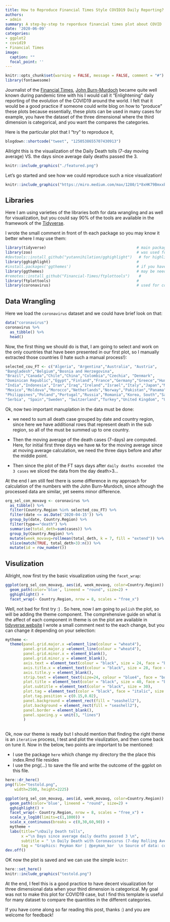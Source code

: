 ```yaml
---
title: How to Reproduce Financial Times Style COVID19 Daily Reporting?
authors: 
- admin
summary: A step-by-step to reporduce financial times plot about COVID
date: '2020-06-09'
categories:
- ggplot2
- covid19
- Financial Times
image:
  caption: ""
  focal_point: ''
---
```


```r
knitr::opts_chunk$set(warning = FALSE, message = FALSE, comment = "#")
library(fontawesome)
```

Journalist of the [Financial Times](http://www.ft.com/), [John Burn-Murdoch](https://www.ft.com/john-burn-murdoch) became quite well known during pandemic time with his I would call it "Enlightening" daily reporting of the evolution of the COVID19 around the world. I felt that it would be a good practice if someone could write blog on how to "produce" these plots because essentially, these plots can be used in many cases for example, you have the dataset of the three dimensional where the third dimension is categorical, and you want the compares the categories.

Here is the particular plot that I "try" to reproduce it, 

```r
blogdown::shortcode("tweet", "1250538655707430913")
```

Allright this is the visualization of the  Daily Death tolls (7-day moving average) VS. the days since average daily deaths passed the 3.  


```r
knitr::include_graphics("./featured.png")
```

Let's go started and see how we could reproduce such a nice visualization!

```r
knitr::include_graphics("https://miro.medium.com/max/1280/1*8xHK79BmxxbYpjCR20Vtbg.jpeg")
```

## Libraries

Here I am using varieties of the libraries both for data wrangling and as well for visualization, but you could say 90% of the tools are available in the framework of the [Tidyverse](https://www.tidyverse.org/).

I wrote the small comment in front of th each package so you may know it better where I may use them:

```r
library(tidyverse)                                        # main package
library(zoo)                                              # was used for moving average
#devtools::install_github("yutannihilation/gghighlight")   # for highlight specif plot at each facet  
library(gghighlight)                                      # 
#install.packages('ggthemes')                             # if you have not installed!
library(ggthemes)                                         # may be needed for specif need
#remotes::install_github("Financial-Times/ftplottools")    #
library(ftplottools)                                      #
library(coronavirus)                                      # used for corona dataset
```

## Data Wrangling

Here we load the `coronavirus` dataset and we could have brief look on that:

```r
data("coronavirus")
coronavirus %>% 
  as_tibble() %>% 
  head()
```
Now, the first thing we should do is that, I am going to select and work on the only countries that have been presented in our first plot, so I manually extracted those countries (I hate such a manual process!):  

```r
selected_cou_FT <- c("Algeria", "Argentina","Australia", "Austria",
"Bangladesh","Belgium","Bosnia and Herzegovina",
"Brazil","Canada","Chile","China","Colombia","Czechia", "Denmark",
"Dominican Republic","Egypt","Finland","France","Germany","Greece","Hungary",
"India","Indonesia","Iran","Iraq","Ireland","Israel","Italy","Japan","Malaysia",
"Mexico","Moldova","Morocco","Netherlands","Norway","Pakistan","Panama","Peru",
"Philippines","Poland","Portugal","Russia","Romania","Korea, South","Saudi Arabia", 
"Serbia", "Spain","Sweden", "Switzerland","Turkey","United Kingdom", "Ukraine","US")
```

Ok, now two important manuplation in the data must be done:

* we need to sum all death case grouped by date and country region, since here we have additional rows that represent death in the sub region, so all of the must be summed up to one country.

* Then the moving average of the death cases (7-days) are computed. Here, for initial first three days we have `NA` for the moving average since at moving average calculation, we need the three days before and after the middle point.

* Then since the plot of the FT says days after `daily deaths exceeded the 3 cases ` we sliced the data from the day death>3...

At the end I am still feel there is some difference in my approach for calculation of the numbers with the John Burn-Murdoch, since although the processed data are similar, yet seems minor difference.



```r
org_sel_con_movavg <- coronavirus %>% 
  as_tibble() %>% 
  filter(Country.Region %in% selected_cou_FT) %>% 
  filter(date <= as.Date('2020-04-15')) %>% 
  group_by(date, Country.Region) %>%
  filter(type=="death") %>% 
  summarise(total_deth=sum(cases)) %>%
  group_by(Country.Region) %>% 
  mutate(week_movavg=rollmean(total_deth, k = 7, fill = "extend")) %>% 
  slice(match(TRUE, total_deth>3):n()) %>% 
  mutate(id = row_number())
```



## Visulization

Allright, now first try the basic visualization using the `facet_wrap`:


```r
ggplot(org_sel_con_movavg, aes(id, week_movavg, color=Country.Region)) +
  geom_path(color='blue', lineend = "round", size=2) +
  gghighlight() +
  facet_wrap(~ Country.Region, nrow = 8, scales = "free_x") 
```

Well, not bad for first try :) . So here, now I am going to `polish` the plot, so will be adding the theme component. The comprehensive guide on what is the affect of each component in theme is on the plot are available in [tidyverse website](https://ggplot2.tidyverse.org/reference/ggtheme.html) I wrote a small comment next to the each change, but you can change it depending on your selection:


```r

mytheme <- 
  theme(panel.grid.major.x =element_line(colour = "wheat4"),
        panel.grid.major.y =element_line(colour = "wheat4"),
        panel.grid.minor.x = element_blank(),
        panel.grid.minor.y = element_blank(),
        axis.text = element_text(colour = "black", size = 24, face = "bold"),
        axis.title.x = element_text(colour = "black", size = 28, face = "bold", vjust = 0.8),
        axis.title.y = element_blank(),
        strip.text = element_text(size=24, colour = "blue4", face = "bold"),
        plot.title = element_text(color = "black", size = 40, face = "bold"),
        plot.subtitle = element_text(color = "black", size = 30),
        plot.tag = element_text(color = "black", face = "italic", size = 24, lineheight = 0.9),
        plot.tag.position = c(0.15,0.02),
        panel.background = element_rect(fill = "seashell2"),
        plot.background = element_rect(fill = "seashell2"), 
        panel.border = element_blank(),
        panel.spacing.y = unit(3, "lines")
        ) 
        
```



Ok, now our theme is ready but I should mention that finding the right theme is an `iterative` process, I test and plot the visulization, and then come back on tune it. Now in the below, two points are important to be mentioned:

* I use the package `here` which change my directory the the place this index.Rmd file resides
* I use the png(...) to save the file and write the outcome of the ggplot on this file.



```r

here::dr_here()
png(file="testold.png",
    width=2500, height=2225)

ggplot(org_sel_con_movavg, aes(id, week_movavg, color=Country.Region)) +
  geom_path(color='blue', lineend = "round", size=2) +
  gghighlight() +
  facet_wrap(~ Country.Region, nrow = 8, scales = "free_x") +
  scale_y_log10(limits=c(1,1000)) +
  scale_x_continuous(breaks = c(0,30,60,90)) +
  mytheme +
  labs(title="\nDaily Death tolls",
       x ="\n Days since average daily deaths passed 3 \n", 
       subtitle = " \n Daily Death with Coronavisrus (7-day Rolling Average), by number of the days since 3 daily deaths first recorded \n",
       tag = "Graphics: Peyman Kor | @peyman_kor  \n Source of data: coronavisus package developed by Rami Krispin")
dev.off()
```

OK now the plot is saved and we can use the simple `knitr`: 

```r
here::set_here()
knitr::include_graphics("testold.png")
```

At the end, I feel this is a good practice to have decent visualization for three dimensional data when your third dimension is categorical. My goal was not to make this plot for COVID19 case, but I find this template is useful for many dataset to compare the quantities in the different categories.

If you have come along so far reading this post, thanks :) and you are welcome for feedback!




<!-- Key Course/Projects: -->

<!-- Time Series Analysis (ARMA, ARIMA, Seasonal ARIMA, Kalman Filter)- Framework: R + Python -->

<!-- Computational Tools for Data Science ( Command Line programming, Database Development, Data Streaming, Big Data Processing, Machine Learning) - Framework: Python, SQLite, Pyspark -->

<!-- Deep Learning (Feed Forward Neural Network, Convolutional Neural Network, RNN, LSTM, Reinforcement Learning) - Framework: Pytorch -->

<!-- Inverse Problems ( SVD, TSVD, Tikhanov Regularization, Image Reconstruction, Deblurrig, Filtered Back Projection) - Framework: MATLAB -->

<!-- Computational Tools for Data Analysis ( KNN, CV and Boostrap, Lasso, Elastic Net, LDA, Random Forest, PCA, Hierarchical Clustering, ICA): Framework: R -->

<!-- Model-Based Machine Learning ( Temporal models, Topic models, Exact inference, Markov-chain Monte Carlo , Variational inference, Gaussian processes) - Framework: Python / Pyro -->

<!-- Advanced Business Analytics ( Web data mining, Text analytics, Recommender Systems, Network Analysis, Deep Learning and Uncertainty in Predictive Modeling) -->
